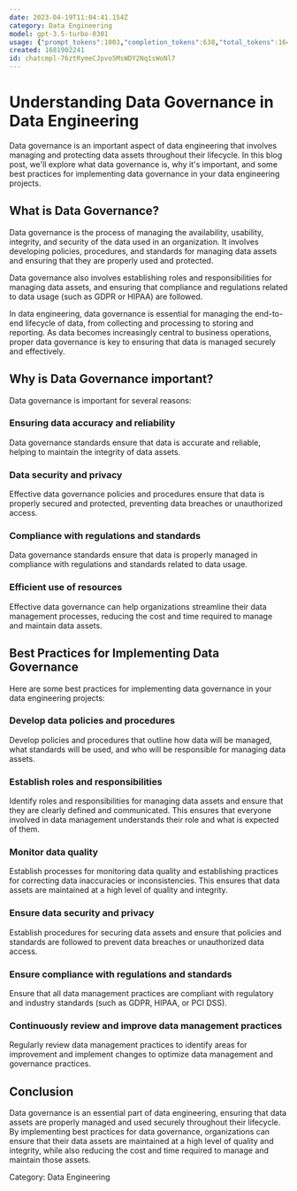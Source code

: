 ```yaml
---
date: 2023-04-19T11:04:41.154Z
category: Data Engineering
model: gpt-3.5-turbo-0301
usage: {"prompt_tokens":1003,"completion_tokens":638,"total_tokens":1641}
created: 1681902241
id: chatcmpl-76ztRymeCJpvo5MsWDY2Nq1sWoNl7
---
```


# Understanding Data Governance in Data Engineering

Data governance is an important aspect of data engineering that involves managing and protecting data assets throughout their lifecycle. In this blog post, we'll explore what data governance is, why it's important, and some best practices for implementing data governance in your data engineering projects.

## What is Data Governance?

Data governance is the process of managing the availability, usability, integrity, and security of the data used in an organization. It involves developing policies, procedures, and standards for managing data assets and ensuring that they are properly used and protected. 

Data governance also involves establishing roles and responsibilities for managing data assets, and ensuring that compliance and regulations related to data usage (such as GDPR or HIPAA) are followed. 

In data engineering, data governance is essential for managing the end-to-end lifecycle of data, from collecting and processing to storing and reporting. As data becomes increasingly central to business operations, proper data governance is key to ensuring that data is managed securely and effectively.

## Why is Data Governance important?

Data governance is important for several reasons:

### Ensuring data accuracy and reliability

Data governance standards ensure that data is accurate and reliable, helping to maintain the integrity of data assets.

### Data security and privacy

Effective data governance policies and procedures ensure that data is properly secured and protected, preventing data breaches or unauthorized access.

### Compliance with regulations and standards

Data governance standards ensure that data is properly managed in compliance with regulations and standards related to data usage.

### Efficient use of resources

Effective data governance can help organizations streamline their data management processes, reducing the cost and time required to manage and maintain data assets.

## Best Practices for Implementing Data Governance

Here are some best practices for implementing data governance in your data engineering projects:

### Develop data policies and procedures

Develop policies and procedures that outline how data will be managed, what standards will be used, and who will be responsible for managing data assets.

### Establish roles and responsibilities

Identify roles and responsibilities for managing data assets and ensure that they are clearly defined and communicated. This ensures that everyone involved in data management understands their role and what is expected of them.

### Monitor data quality

Establish processes for monitoring data quality and establishing practices for correcting data inaccuracies or inconsistencies. This ensures that data assets are maintained at a high level of quality and integrity.

### Ensure data security and privacy

Establish procedures for securing data assets and ensure that policies and standards are followed to prevent data breaches or unauthorized data access.

### Ensure compliance with regulations and standards

Ensure that all data management practices are compliant with regulatory and industry standards (such as GDPR, HIPAA, or PCI DSS). 

### Continuously review and improve data management practices

Regularly review data management practices to identify areas for improvement and implement changes to optimize data management and governance practices.

## Conclusion

Data governance is an essential part of data engineering, ensuring that data assets are properly managed and used securely throughout their lifecycle. By implementing best practices for data governance, organizations can ensure that their data assets are maintained at a high level of quality and integrity, while also reducing the cost and time required to manage and maintain those assets.

Category: Data Engineering